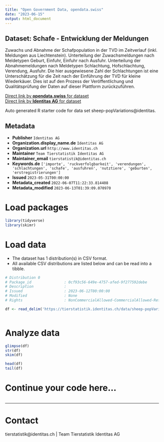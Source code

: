 ```yaml
---
title: "Open Government Data, opendata.swiss"
date: "2023-06-15"
output: html_document
---
```


## Dataset: Schafe - Entwicklung der Meldungen

Zuwachs und Abnahme der Schafpopulation in der TVD im Zeitverlauf (inkl. Meldungen aus Liechtenstein). Unterteilung der Zuwachsmeldungen nach Meldetypen Geburt, Einfuhr, Einfuhr nach Ausfuhr. Unterteilung der Abnahmemeldungen nach Meldetypen Schlachtung, Hofschlachtung, Verendung, Ausfuhr. Die hier ausgewiesene Zahl der Schlachtungen ist eine Unterschätzung für die Zeit nach der Einführung der TVD für kleine Wiederkäuer. Dies ist auf den Prozess der Veröffentlichung und Qualitätsprüfung der Daten auf dieser Plattform zurückzuführen.

[Direct link by **opendata.swiss** for dataset](https://opendata.swiss/de/dataset/schafe-entwicklung-der-meldungen)<br>
[Direct link by **Identitas AG** for dataset](https://tierstatistik.identitas.ch/)

Auto generated R starter code for data set sheep-popVariations@identitas.

## Metadata

- **Publisher** `Identitas AG`
- **Organization.display_name.de** `Identitas AG`
- **Organization.url** `http://www.identitas.ch`
- **Maintainer** `Team Tierstatistik Identitas AG`
- **Maintainer_email** `tierstatistik@identitas.ch`
- **Keywords.de** `['importe', 'ruckverfolgbarkeit', 'verendungen', 'schlachtungen', 'schafe', 'ausfuhren', 'nutztiere', 'geburten', 'erstregistrierungen']`
- **Issued** `2023-05-31T00:00:00`
- **Metadata_created** `2022-06-07T11:22:33.814408`
- **Metadata_modified** `2023-06-13T01:39:09.070970`


# Load packages

```r

library(tidyverse)
library(skimr)

```

# Load data

-   The dataset has 1 distribution(s) in CSV format.
-   All available CSV distributions are listed below and can be read into a tibble.

```r

# Distribution 0
# Package_id               : 0cf93c56-649e-4757-afed-9f277592debe
# Description              : 
# Issued                   : 2023-06-12T00:00:00
# Modified                 : None
# Rights                   : NonCommercialAllowed-CommercialAllowed-ReferenceRequired

df <- read_delim('https://tierstatistik.identitas.ch/data/sheep-popVariations.csv')



```

# Analyze data

```r

glimpse(df)
str(df)
skim(df)

head(df)
tail(df)

```

# Continue your code here...

```r

```

------------------------------------------------------------------------

# Contact

tierstatistik@identitas.ch | Team Tierstatistik Identitas AG
